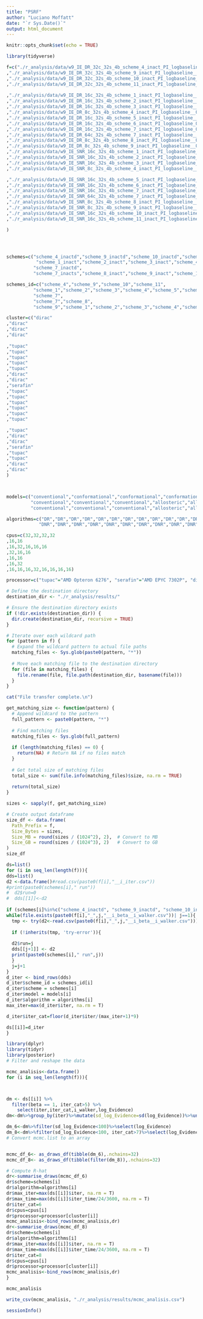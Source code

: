 ```yaml
---
title: "PSRF"
author: "Luciano Moffatt"
date: "`r Sys.Date()`"
output: html_document
---
```


```r
knitr::opts_chunk$set(echo = TRUE)
```



```r
library(tidyverse)
```

```r
f=c("./r_analysis/data/w9_IE_DR_32c_32s_4b_scheme_4_inact_PI_logbaseline_0_0_scheme_4_inact_c04c49f_192429s339391_9763489321247989362"
,"./r_analysis/data/w9_IE_DR_32c_32s_4b_scheme_9_inact_PI_logbaseline__0_scheme_9_inact_c04c49f_192416s931142_12287622095791405289"  
,"./r_analysis/data/w9_IE_DR_32c_32s_4b_scheme_10_inact_PI_logbaseline_0_0_scheme_10_inact_c04c49f_192436s748577_10921472283437478284"
,"./r_analysis/data/w9_IE_DR_32c_32s_4b_scheme_11_inact_PI_logbaseline_0_0_scheme_11_inact_c04c49f_192425s711185_9045678489066680078"
  
,"./r_analysis/data/w9_IE_DR_16c_32s_4b_scheme_1_inact_PI_logbaseline__0_scheme_1_inact_dc1d295_223334s263487_8310266929510757478"
,"./r_analysis/data/w9_IE_DR_16c_32s_4b_scheme_2_inact_PI_logbaseline__0_scheme_2_inact_dc1d295_223334s291216_2697291069142075057"
,"./r_analysis/data/w9_IE_DR_16c_32s_4b_scheme_3_inact_PI_logbaseline__0_scheme_3_inact_dc1d295_223506s305519_13860605603193989031"
,"./r_analysis/data/w9_IE_DR_8c_32s_4b_scheme_4_inact_PI_logbaseline__0_scheme_4_inact_dc1d295_214825s965796_7939387029674022631"
,"./r_analysis/data/w9_IE_DR_16c_32s_4b_scheme_5_inact_PI_logbaseline__0_scheme_5_inact_dc1d295_223506s299557_5119792080078986291"
,"./r_analysis/data/w9_IE_DR_16c_32s_4b_scheme_6_inact_PI_logbaseline_0_0_scheme_6_inact_c04c49f_185512s714374_18365181060512183813"
,"./r_analysis/data/w9_IE_DR_16c_32s_4b_scheme_7_inact_PI_logbaseline_0_0_scheme_7_inact_c04c49f_185514s709189_2269608144678804496"
,"./r_analysis/data/w9_IE_DR_64c_32s_4b_scheme_7_inact_PI_logbaseline__0_scheme_7_inact_dc1d295_120304s106971_11772801414124283307"
,"./r_analysis/data/w9_IE_DR_8c_32s_4b_scheme_8_inact_PI_logbaseline__0_scheme_8_inact_dc1d295_214837s486785_14256113690662679817"
,"./r_analysis/data/w9_IE_DR_8c_32s_4b_scheme_9_inact_PI_logbaseline__0_scheme_9_inact_dc1d295_214836s626989_9643364841238627784"
,"./r_analysis/data/w9_IE_SNR_16c_32s_4b_scheme_1_inact_PI_logbaseline__0_scheme_1_inact_dc1d295_223333s938967_10669961719330648728"
,"./r_analysis/data/w9_IE_SNR_16c_32s_4b_scheme_2_inact_PI_logbaseline__0_scheme_2_inact_dc1d295_223334s259380_14267539618218186771"
,"./r_analysis/data/w9_IE_SNR_16c_32s_4b_scheme_3_inact_PI_logbaseline__0_scheme_3_inact_dc1d295_223506s12275_11155925867724252125"
,"./r_analysis/data/w9_IE_SNR_8c_32s_4b_scheme_4_inact_PI_logbaseline__0_scheme_4_inact_dc1d295_214825s994106_2411327980505654543"

,"./r_analysis/data/w9_IE_SNR_16c_32s_4b_scheme_5_inact_PI_logbaseline__0_scheme_5_inact_dc1d295_223506s273848_6864271229892764521"
,"./r_analysis/data/w9_IE_SNR_16c_32s_4b_scheme_6_inact_PI_logbaseline_1_0_scheme_6_inact_c04c49f_185512s707148_13419798712961365324"
,"./r_analysis/data/w9_IE_SNR_16c_32s_4b_scheme_7_inact_PI_logbaseline_1_0_scheme_7_inact_c04c49f_185514s630597_2814228287119122003"
,"./r_analysis/data/w9_IE_SNR_64c_32s_4b_scheme_7_inact_PI_logbaseline__0_scheme_7_inact_dc1d295_061441s611280_16273321531980792390"
,"./r_analysis/data/w9_IE_SNR_8c_32s_4b_scheme_8_inact_PI_logbaseline__0_scheme_8_inact_dc1d295_214836s679427_13024900767729018640"
,"./r_analysis/data/w9_IE_SNR_8c_32s_4b_scheme_9_inact_PI_logbaseline__0_scheme_9_inact_dc1d295_214837s246056_15983947036721080527"
,"./r_analysis/data/w9_IE_SNR_16c_32s_4b_scheme_10_inact_PI_logbaseline_0_0_scheme_10_inact_c04c49f_233118s322352_16423496262467810219"
,"./r_analysis/data/w9_IE_SNR_16c_32s_4b_scheme_11_inact_PI_logbaseline_1_0_scheme_11_inact_c04c49f_233118s294728_4762429087681128461"

)




schemes=c("scheme_4_inactd","scheme_9_inactd","scheme_10_inactd","scheme_11_inactd",
           "scheme_1_inact","scheme_2_inact","scheme_3_inact","scheme_4_inact","scheme_5_inact",            "scheme_6_inactd",
          "scheme_7_inactd",
          "scheme_7_inacts","scheme_8_inact","scheme_9_inact","scheme_1_inact","scheme_2_inact","scheme_3_inact","scheme_4_inact","scheme_5_inact","scheme_6_inact","scheme_7_inact","scheme_7_inacts","scheme_8_inact","scheme_9_inact","scheme_10_inact","scheme_11_inact")

schemes_id=c("scheme_4","scheme_9","scheme_10","scheme_11",
          "scheme_1","scheme_2","scheme_3","scheme_4","scheme_5","scheme_6",
          "scheme_7",
          "scheme_7","scheme_8",
          "scheme_9","scheme_1","scheme_2","scheme_3","scheme_4","scheme_5","scheme_6","scheme_7","scheme_7","scheme_8","scheme_9","scheme_10","scheme_11")

cluster=c("dirac"
,"dirac"  
,"dirac"
,"dirac"
  
,"tupac"
,"tupac"
,"tupac"
,"tupac"
,"tupac"
,"dirac"
,"dirac"
,"serafin"
,"tupac"
,"tupac"
,"tupac"
,"tupac"
,"tupac"
,"tupac"

,"tupac"
,"dirac"
,"dirac"
,"serafin"
,"tupac"
,"tupac"
,"dirac"
,"dirac"
)



models=c("conventional","conformational","conformational","conformational","conventional",
         "conventional","conventional","conventional","allosteric","allosteric","allosteric","allosteric","conformational","conformational","conventional",
         "conventional","conventional","conventional","allosteric","allosteric","allosteric","allosteric","conformational","conformational","conformational","conformational")

algorithms=c("DR","DR","DR","DR","DR","DR","DR","DR","DR","DR","DR","DR","DR","DR",
            "DNR","DNR","DNR","DNR","DNR","DNR","DNR","DNR","DNR","DNR","DNR","DNR")
```


```r
cpus=c(32,32,32,32
,16,16
,16,32,16,16,16
,32,16,16
,16,16
,16,32
,16,16,16,32,16,16,16,16)

processor=c("tupac"="AMD Opteron 6276", "serafin"="AMD EPYC 7302P", "dirac"="Xeon E5-2670")

```

```r

# Define the destination directory
destination_dir <- "./r_analysis/results/"

# Ensure the destination directory exists
if (!dir.exists(destination_dir)) {
  dir.create(destination_dir, recursive = TRUE)
}

# Iterate over each wildcard path
for (pattern in f) {
  # Expand the wildcard pattern to actual file paths
  matching_files <- Sys.glob(paste0(pattern, "*"))
  
  # Move each matching file to the destination directory
  for (file in matching_files) {
    file.rename(file, file.path(destination_dir, basename(file)))
  }
}

cat("File transfer complete.\n")

```
```r
get_matching_size <- function(pattern) {
  # Append wildcard to the pattern
  full_pattern <- paste0(pattern, "*")
  
  # Find matching files
  matching_files <- Sys.glob(full_pattern)
  
  if (length(matching_files) == 0) {
    return(NA) # Return NA if no files match
  }
  
  # Get total size of matching files
  total_size <- sum(file.info(matching_files)$size, na.rm = TRUE)
  
  return(total_size)
}

sizes <- sapply(f, get_matching_size)

# Create output dataframe
size_df <- data.frame(
  Path_Prefix = f,
  Size_Bytes = sizes,
  Size_MB = round(sizes / (1024^2), 2),  # Convert to MB
  Size_GB = round(sizes / (1024^3), 2)   # Convert to GB
)
size_df
```


```r

ds=list()
for (i in seq_len(length(f))){
dds=list()
d2 <-data.frame()#read.csv(paste0(f[i],"__i_iter.csv"))
#print(paste0(schemes[i]," run"))
#  d2$run=0
#  dds[[1]]<-d2
  
if (schemes[i]%in%c("scheme_4_inactd", "scheme_9_inactd", "scheme_10_inact1", "scheme_10_inact2")) j=2 else j=10
while(file.exists(paste0(f[i],"_",j,"__i_beta__i_walker.csv"))| j==1){
  tmp <- try(d2<-read.csv(paste0(f[i],"_",j,"__i_beta__i_walker.csv")))
  
  if (!inherits(tmp, 'try-error')){
    
  d2$run=j
  dds[[j+1]] <- d2
  print(paste0(schemes[i]," run",j))
  }
  j=j+1
}
d_iter <- bind_rows(dds)
d_iter$scheme_id = schemes_id[i]
d_iter$scheme = schemes[i]
d_iter$model = models[i]
d_iter$algorithm = algorithms[i]
max_iter=max(d_iter$iter, na.rm = T)

d_iter$iter_cat=floor(d_iter$iter/(max_iter+1)*9)

ds[[i]]=d_iter
}

```


```r
library(dplyr)
library(tidyr)
library(posterior)
# Filter and reshape the data

mcmc_analisis<-data.frame()
for (i in seq_len(length(f))){



dm <- ds[[i]] %>%
  filter(beta == 1, iter_cat>5) %>%
    select(iter,iter_cat,i_walker,log_Evidence)
dm<-dm%>%group_by(iter)%>%mutate(sd_log_Evidence=sd(log_Evidence))%>%ungroup()

dm_6<-dm%>%filter(sd_log_Evidence<100)%>%select(log_Evidence)
dm_8<-dm%>%filter(sd_log_Evidence<100, iter_cat>7)%>%select(log_Evidence)
# Convert mcmc.list to an array


mcmc_df_6<- as_draws_df(tibble(dm_6),.nchains=32)
mcmc_df_8<- as_draws_df(tibble(filter(dm_8)),.nchains=32)

# Compute R-hat
dr<-summarise_draws(mcmc_df_6)
dr$scheme=schemes[i]
dr$algorithm=algorithms[i]
dr$max_iter=max(ds[[i]]$iter, na.rm = T)
dr$max_time=max(ds[[i]]$iter_time/24/3600, na.rm = T)
dr$iter_cat=6
dr$cpus=cpus[i]
dr$processor=processor[cluster[i]]
mcmc_analisis<-bind_rows(mcmc_analisis,dr)
dr<-summarise_draws(mcmc_df_8)
dr$scheme=schemes[i]
dr$algorithm=algorithms[i]
dr$max_iter=max(ds[[i]]$iter, na.rm = T)
dr$max_time=max(ds[[i]]$iter_time/24/3600, na.rm = T)
dr$iter_cat=8
dr$cpus=cpus[i]
dr$processor=processor[cluster[i]]
mcmc_analisis<-bind_rows(mcmc_analisis,dr)
}

mcmc_analisis
```
```r
write_csv(mcmc_analisis, "./r_analysis/results/mcmc_analisis.csv")
```


```r
sessionInfo()
```